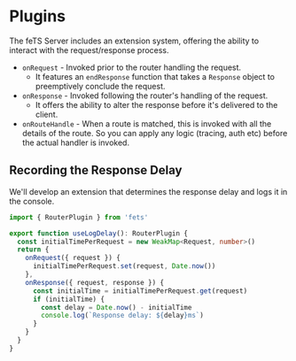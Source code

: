 
# Plugins

The feTS Server includes an extension system, offering the ability to interact with the
request/response process.

- `onRequest` - Invoked prior to the router handling the request.
  - It features an `endResponse` function that takes a `Response` object to preemptively conclude
    the request.
- `onResponse` - Invoked following the router's handling of the request.
  - It offers the ability to alter the response before it's delivered to the client.
- `onRouteHandle` - When a route is matched, this is invoked with all the details of the route. So
  you can apply any logic (tracing, auth etc) before the actual handler is invoked.

## Recording the Response Delay

We'll develop an extension that determines the response delay and logs it in the console.

```ts
import { RouterPlugin } from 'fets'

export function useLogDelay(): RouterPlugin {
  const initialTimePerRequest = new WeakMap<Request, number>()
  return {
    onRequest({ request }) {
      initialTimePerRequest.set(request, Date.now())
    },
    onResponse({ request, response }) {
      const initialTime = initialTimePerRequest.get(request)
      if (initialTime) {
        const delay = Date.now() - initialTime
        console.log(`Response delay: ${delay}ms`)
      }
    }
  }
}
```
